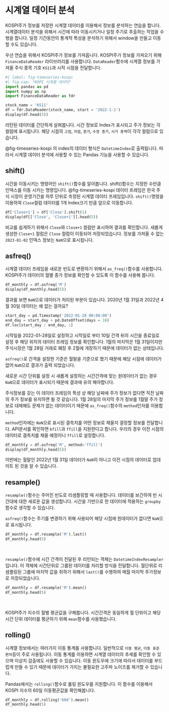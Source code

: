 # 시계열 데이터 분석

KOSPI주가 정보를 저장한 시계열 데이터를 이용해서 정보를 분석하는 연습을 합니다.
시계열데이터 분석을 위해서 시간에 따라 이동시키거나 일정 주기로 추출하는 작업을 수행을 합니다.
일정 기간동안의 통계적 특성을 분석하기 위해서 window을 만들고 이동할 수도 있습니다.

우선 연습을 위해서 KOSPI주가 정보를 가져옵니다. KOSPI주가 정보를 가져오기 위해 `FinanceDataReader` 라이브러리를 사용합니다.
`DataReader`함수에 시계열 정보를 가져올 주식 종목 기호 `KS11`과 시작 시점을 전달합니다.

```python
#| label: fig-timeseries-kospi
#| fig-cap: "KOPI 시계열 데이터"
import pandas as pd
import numpy as np
import FinanceDataReader as fdr

stock_name = 'KS11'
df = fdr.DataReader(stock_name, start = '2022-1-1')
display(df.head(5))
```

리턴된 데이터를 간단하게 살펴봅니다. 시간 정보로 Index가 표시되고 주가 정보는 각 컬럼에 표시됩니다.
해당 시점의 `고점`, `저점`, `종가`, `수정 종가`, `시가 총액`이 각각 컬럼으로 있습니다.

@fig-timeseries-kospi 의 index의 데이터 형식은 `DatetimeIndex`로 출력됩니다.
따라서 시계열 데이터 분석에 사용할 수 있는 Pandas 기능을 사용할 수 있습니다.

## shift()
시간을 이동시키는 명령어인 `shift()`함수를 알아봅니다. shift()함수는 지정한 수만큼 인덱스를 이동 시키는 명령입니다.
@fig-timeseries-kospi 데이터 프레임은 한국 주식 시장이 운영기간을 하루 단위로 측정된 시계열 데이터 프레임입니다.
`shift()`명령을 이용하여 `Close`컬럼 데이터를 1개 Index크기 만큼 앞으로 이동합니다.

```python
df['Close+1'] = df['Close'].shift(1)
display(df[['Close', 'Close+1']].head(5))
```

비교를 쉽게하기 위해서 `Close`와 `Close+1` 컬럼만 표시하여 결과를 확인합니다.
새롭게 생성한 `Close+1` 컬럼은 `Close` 컬럼이 이동되어 저장되었습니다. 정보를 가져올 수 없는
`2023-01-02` 인덱스 정보는 `NaN`으로 표시됩니다.

## asfreq()
시계열 데이터 프레임을 새로운 빈도로 변환하기 위해서 `as_freq()`함수를 사용합니다. KOSPI주가 데이터의 월별 종가 정보를 확인할 수 있도록 이 함수를 사용해 봅니다.

```python
df_monthly = df.asfreq('M')
display(df_monthly.head(5))
```

결과를 보면 `NaN`으로 데이터가 처리된 부분이 있습니다. 2020년 1월 31일과 2022년 4월 30일 데이터는 왜 없는 걸까요?

```python
start_day = pd.Timestamp('2022-01-28 00:00:00')
end_day = start_day + pd.DateOffset(days = 10)
df.loc[start_day : end_day, :]
```

시작일을 2022-01-28일로 설정하고 시작일로 부터 10일 간격 뒤의 시간을 종료일로 설정 후 해당 위치의 데이터 프레임 정보를 확인합니다. 1월의 마지막은 1월 31일이지만 주식시장은 1월 28일 거래로 폐장 후 2월에 개장하기 때문에 데이터가 없는 상태입니다.

`asfreq()`로 간격을 설정한 기준은 월말을 기준으로 했기 때문에 해당 시점에 데이터가 없어 `NaN`으로 결과가 출력 되었습니다.

::: callout-tip
새로운 시간 단위를 설정 시 새롭게 설정하는 시간간격에 맞는 원데이터가 없는 경우 `NaN`으로 데이터가 표시되기 때문에 결과에 유의 해야합니다.
:::

주식정보를 갖는 이 데이터 프레임의 특성 상 해당 날짜에 주가 정보가 없다면 직전 날짜의 주가 정보를 유지하면 될 것 같습니다. 1월 28일의 마지막 주가 정보를 1월말 주가 정보로 대체해도 문제가 없는 데이터이기 때문에 `as_freq()`함수의 `method`인자를 이용합니다.

`method`인자에는 `NaN`으로 표시된 결측치를 어떤 정보로 채울지 결정할 정보를 전달합니다.
API문서를 확인하면 `bfill`과 `ffill`을 지원한다고 합니다. 우리의 경우 이전 시점의 데이터로
결측치를 채울 예정이니 `ffill`로 설정합니다.

```python
df_monthly = df.asfreq('M', method='ffill')
display(df_monthly.head(5))
```
이번에는 월말인 2022년 1월 31일 데이터가 `NaN`이 아니고 이전 시점의 데이터로 업데이트 된 것을 알 수 있습니다.


## resample()

`resample()`함수는 주어진 빈도로 리샘플링할 때 사용합니다. 데이터를 보간하여 빈 시간대에 대한 새로운 값을 생성합니다. 시간을 기반으로 한 데이터에 적용하는 `groupby`함수로 생각할 수 있습니다.

`asfreq()`함수는 주기를 변경하기 위해 사용되어 해당 시점에 원데이터가 없다면 `NaN`으로 표시됩니다.

```python
df_monthly = df.resample('M').last()
df_monthly.head(5)
```
\

`resample()`함수에 시간 간격이 전달된 후 리턴되는 객체는 `DatetimeIndexResampler`입니다.
이 객체에 시간단위로 그룹된 데이터를 처리할 방식을 전달합니다. 월단위로 리샘플링된 그룹에 마지막 값을 취하기 위해서 `last()`를 수행하여 매월 마지막 주가정보로 저장되었습니다.

```python
df_monthly = df.resample('M').mean()
df_monthly.head(5)
```
\

KOSPI주가 지수의 월별 평균값을 구해봅니다. 시간간격은 동일하게 월 단위이고 해당 시간 단위 데이터를 평균하기 위해 `mean`함수를 사용했습니다.



## rolling()

시계열 정보에서는 여러가지 이동 통계를 사용합니다. 일반적으로 `이동 평균`, `이동 표준 편차`등이 주로 사용됩니다. 이동 통계를 이용하면 시계열 데이터의 추세를 확인할 수 있으며 이상치 검출에도 사용할 수 있습니다. 이동 윈도우에 크기에 따라서 데이터를 부드럽게 만들 수 있기 때문에 데이터가 가지는 불필요한 고주파 노이즈를 제거할 수 있습니다.

Pandas에서는 `rolling()`함수로 롤링 윈도우를 지원합니다. 이 함수를 이용해서 KOSPI 지수의 60일 이동평균값을 확인해봅니다.

```python
df_monthly = df.rolling('60d').mean()
df_monthly.head(5)
```






